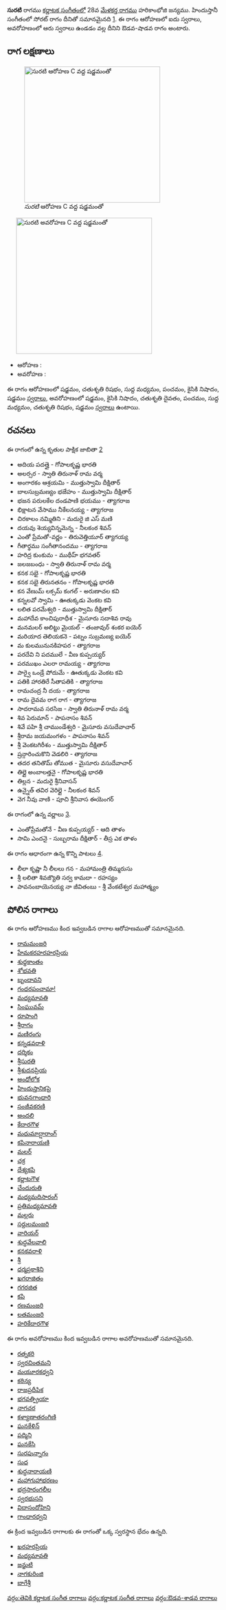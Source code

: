 {{Infobox ragam
	| name          	= సురటి
	| synonym	    	= 
	| mela          	= 
	| chakra        	= 
	| janaka        	= 
	| type          	= ఔడవ-శాడవ
	| arohanam      	= {{svaraC|S|R2|M1|P|N2|S'}} 
	| avarohanam    	= {{svaraC|S'|N2|D2|P|M1|R2|S}}
	| jeeva         	=
	| chhaya        	=
	| nyasa         	=
	| vishesha      	= 
	| equivalent  		= సోరట్
}}
{{కర్ణాటక సంగీత రాగాలు}}
'''సురటి''' రాగము [[కర్ణాటక సంగీతం]]లో 28వ [[మేళకర్త రాగము]] హరికాంభోజి జన్యము.  హిందుస్తానీ సంగీతంలో సోరట్ రాగం దీనితో సమానమైనది [https://karnatik.com/hcragatable.shtml]. ఈ రాగం ఆరోహణలో ఐదు స్వరాలు, అవరోహణంలో ఆరు స్వరాలు ఉండడం వల్ల దీనిని ఔడవ-షాడవ రాగం అంటారు.


==రాగ లక్షణాలు==
[[Image:surati_ar_kb2wiki.png|thumb|right|316px|''సురటి'' ఆరోహణ C వద్ద షడ్జమంతో]]
	[[Image:surati_av_kb2wiki.png|thumb|right|316px|''సురటి'' అవరోహణ C వద్ద షడ్జమంతో]]

* ఆరోహణ : {{svaraC|S|R2|M1|P|N2|S'}} 
* అవరోహణ : {{svaraC|S'|N2|D2|P|M1|R2|S}}

ఈ రాగం ఆరోహణంలో షడ్జమం, చతుశృతి రిషభం, సుద్ద మధ్యమం, పంచమం, కైసికి నిషాదం, షడ్జమం [[స్వరాలు]], అవరోహణంలో షడ్జమం, కైసికి నిషాదం, చతుశృతి దైవతం, పంచమం, సుద్ద మధ్యమం, చతుశృతి రిషభం, షడ్జమం [[స్వరాలు]] ఉంటాయి.

==రచనలు==
ఈ రాగంలో ఉన్న కృతుల పాక్షిక జాబితా [https://github.com/ssrihari/ragavardhini/blob/master/ragas/kritis.psv]
* అదియ పదత్తై - గోపాలకృష్ణ భారతి
* అలర్సర - స్వాతి తిరునాళ్ రామ వర్మ
* అంగారకం ఆశ్రయమి - ముత్తుస్వామి దీక్షితార్
* బాలసుబ్రమణ్యం భజేహం - ముత్తుస్వామి దీక్షితార్
* భజన పరులకేల దండపాణి భయము - త్యాగరాజ
* భిక్షాటన వేసాము నీకేలనయ్య - త్యాగరాజ
* చిరకాలం నమ్మితిని - మదురై జి ఎస్ మణి
* దయవు శెయ్యవిన్నమెన్న - నీలకంఠ  శివన్
* ఎంతో  ప్రేమతో-వర్ణం - తిరువెత్తియూర్ త్యాగయ్య
* గీతార్థము  సంగీతానందము - త్యాగరాజ
* హరిద్ర  కుంకుమ - ముథీహ్ భగవతర్
* జలజబంధు - స్వాతి తిరునాళ్ రామ వర్మ
* కనక  సభై - గోపాలకృష్ణ భారతి
* కనక సభై తిరునతనం - గోపాలకృష్ణ భారతి
* కన వేణుమ్ లక్సమ్ కంగల్ - అరుణాచల కవి
* కన్నలవో స్వామి - ఊతుక్కడు వెంకట కవి
* లలిత పరమేశ్వరి - ముత్తుస్వామి దీక్షితార్
* మహాదేవ కాంచిపురాధీశ - మైసూరు సదాశివ రావు
* మనమలర్ అలిట్టు మైయల్ - తంజావుర్ శంకర ఐయెర్
* మరియాద  తెలియకనె - పట్నం సుబ్రమణ్య ఐయెర్
* మ కులమునునకిహపర - త్యాగరాజ
* పరదేవి ని  పదములే - వీణ కుప్పయ్యర్
* పరముఖం ఎలరా  రామయ్య - త్యాగరాజ
* పార్వై ఒండ్రే పోదుమే - ఊతుక్కడు వెంకట కవి
* పతికి హారతిరే సీతాపతికి - త్యాగరాజ
* రామచంద్ర నీ దయ - త్యాగరాజ
* రామ దైవమ రాగ రాగ - త్యాగరాజ
* సాదరామవ  సరసిజ - స్వాతి తిరునాళ్ రామ వర్మ
* శివ పెరుమాన్ - పాపనాసం  శివన్
* శివే పహి శ్రీ చాముండేశ్వరి - మైసూరు వసుదేవాచార్
* శ్రీరామ జయమంగళం - పాపనాసం  శివన్
* శ్రీ వెంకటగిరీశం - ముత్తుస్వామి దీక్షితార్
* ష్రన్గారించుకొని వెడలిరి - త్యాగరాజ
* తదర తనితొమ్ తోముత - మైసూరు వసుదేవాచార్
* తిల్లై అంబాలత్తనై - గోపాలకృష్ణ భారతి
* తిల్లన - మదురై శ్రీనివాసన్
* ఉన్నైత్  తవిర వెరిల్లై - నీలకంఠ  శివన్
* వెగ  నీవు వాణి - పూచి శ్రీనివాస ఈయెంగర్

ఈ రాగంలో ఉన్న వర్ణాలు [http://www.carnatica.in/kriti/varnamlist.htm].
* ఎంతోప్రేమతోనే - వీణ కుప్పయ్యర్ - ఆది తాళం
* సామి ఎందనై - సుబ్బరామ దీక్షితార్ - తీస్ర ఎక తాళం

ఈ రాగం ఆధారంగా ఉన్న కొన్ని పాటలు [http://rksanka.tripod.com/music/rslist.html].
* లీలా కృష్ణా నీ లీలలు గన - మహామంత్రి తిమ్మరుసు
* శ్రీ లలితా శివజ్యొతి సర్వ కామదా - రహస్యం
* పావనంబాయెనయ్య నా జీవితంబు - శ్రీ వేంకటేశ్వర మహాత్మ్యం




==పోలిన రాగాలు==
ఈ రాగం ఆరోహణము కింద ఇవ్వబడిన రాగాల ఆరోహణముతో సమానమైనది.
* [[రామమంజరి]]
* [[హేమకరహరహరప్రియ]]
* [[శుధ్ధకాంతం]]
* [[శోభవతి]]
* [[బృందావని]]
* [[గంధరపంచామా!]]
* [[మధ్యమావతి]]
* [[సింఘువమ్]]
* [[రూపాంగి]]
* [[శ్రీరాగం]]
* [[మణిరంగు]]
* [[కన్నడవరాళి]]
* [[దర్శికం]]
* [[శ్రీసురతి]]
* [[శ్రీశుదనప్రియ]]
* [[అంధోలోక]]
* [[హిందుస్తానికపై]]
* [[భువనగాంధారి]]
* [[సంజీవకరణి]]
* [[అందలి]]
* [[కేదారగౌళ]]
* [[మధుమాద్షారాంగ్]]
* [[కపినారాయణి]]
* [[మలర్]]
* [[చక్ర]]
* [[ దేశ్యకపి]]
* [[కర్ణాటగౌళ]]
* [[చేందురుతి]]
* [[మధ్యమదిసారంగ్]]
* [[ప్రతిమధ్యమావతి]]
* [[ మల్లరు]]
* [[సర్దులమంజరి]]
* [[వారియర్]]
* [[శుద్ధవేలవాలి]]
* [[కనకవరాళి]]
* [[శ్రీ]]
* [[ధర్మప్రకాశిని]]
* [[ ఖగరాజితం]]
* [[గగరజిత]]
* [[కపి]]
* [[రణమంజరి]]
* [[లతమంజరి]]
* [[హరికేదారగౌళ]]

ఈ రాగం అవరోహణము కింద ఇవ్వబడిన రాగాల అవరోహణముతో సమానమైనది.
* [[రత్నకరి]]
* [[స్వరచింతమని]]
* [[మయూరకధ్వని]]
* [[కఠిన్య]]
* [[రాజప్రదీపిక]]
* [[భగవత్ప్రియా]]
* [[నాగచర]]
* [[కళ్యాణాతరంగిణి]]
* [[ఘనకేళిన్]]
* [[పద్మిని]]
* [[ఘనకేసి]]
* [[సురపున్నాగం]]
* [[సుధ]]
* [[శుద్ధనారాయణి]]
* [[మహాగుహాభరణం]]
* [[భద్రసారంగలీల]]
* [[ స్వరభుసని]]
* [[విదాసందోహిని]]
* [[గాంధారధ్వని]]

ఈ క్రింద ఇవ్వబడిన రాగాలకు ఈ రాగంతో ఒక్క స్వరస్థాన భేదం ఉన్నది.
* [[ఖరహరప్రియ]]
* [[మధ్యమావతి]]
* [[జన్జుటి]]
* [[నాగకురింజి]]
* [[బాగేశ్రీ]]



[[వర్గం:తెవికి కర్ణాటక సంగీత రాగాలు]]
[[వర్గం:కర్ణాటక సంగీత రాగాలు]]
[[వర్గం:ఔడవ-శాడవ రాగాలు]]